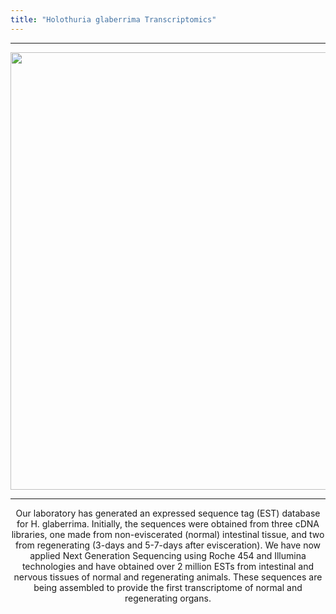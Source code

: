 ```yaml
---
title: "Holothuria glaberrima Transcriptomics"
---
```

***
<center>
![](statics/images/img3.png){width=700px}

***

Our laboratory has generated an expressed sequence tag (EST) database for H. glaberrima. Initially, the sequences were obtained from three cDNA libraries, one made from non-eviscerated (normal) intestinal tissue, and two from regenerating (3-days and 5-7-days after evisceration). We have now applied Next Generation Sequencing using Roche 454 and Illumina technologies and have obtained over 2 million ESTs from intestinal and nervous tissues of normal and regenerating animals. These sequences are being assembled to provide the first transcriptome of normal and regenerating organs. 

</center>